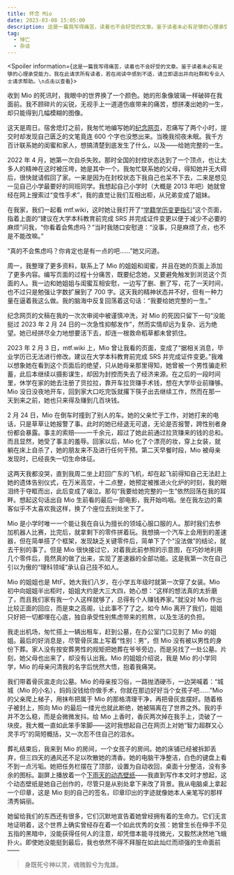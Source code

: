 ```yaml
---
title: 怀念 Mio
date: 2023-03-08 15:05:00
description: 这是一篇我写得痛苦，读着也不会好受的文章。鉴于读者未必有足够的心理承受能力，我在此请求所有读者，若在阅读中感到不适，请立即退出并向社群和专业人士请求帮助。
tag:
  - 悼亡
  - 杂谈
---
```



<Spoiler information={`这是一篇我写得痛苦，读着也不会好受的文章。鉴于读者未必有足够的心理承受能力，我在此请求所有读者，若在阅读中感到不适，请立即退出并向社群和专业人士请求帮助。\n点击以查看`}>

收到 Mio 的死讯时，我眼中的世界换了一个颜色。她的形象像玻璃一样破碎在我面前。我不顾碎片的尖锐，无视手上一道道伤痕带来的痛苦，想拼凑出她的一生，却只能得到几幅模糊的图像。

这天是周日。宿舍熄灯之前，我匆忙地编写她的[纪念网页](https://one-among.us/profile/Mio)，忍痛写了两个小时，提交时却发现自己匮乏的文笔竟连 600 个字也没憋出来。当晚我彻夜未眠。我千方百计联系她的闺蜜和家人，想搞清楚到底发生了什么，以及——给她完整的一生。

2022 年 4 月，她第一次自杀失败。那时全国的封控状态达到了一个顶点，也让太多人的精神在这时被压垮，她是其中一个。我匆忙联系她的父母，得知她并无大碍后，很快就请假回了家。一来是因为在封校状态下我自己也呆不下去，二来是想见一见自己小学最要好的同班同学。我想起自己小学时（大概是 2013 年吧）她就曾经在网上搜索过“变性手术”，我的直觉让我们互相出柜，从兄弟变成了姐妹。

在我家，我们一起看 mtf.wiki，这时她让我打开了“[学籍学历变更指引](https://mtf.wiki/zh-cn/docs/srs/education/)”这个页面，指着上面的“建议在大学本科教育前完成 SRS 并完成证件变更以便于减少不必要的麻烦”问我，“你看着会焦虑吗？”当时我随口安慰道：“没事，只是麻烦了点，也不是不能改嘛。”

“真的不会焦虑吗？你肯定也是有一点的吧……”她又问道。

周一，我整理了更多资料，联系上了 Mio 的姐姐和闺蜜，并且在她的页面上添加了更多内容。编写页面的过程十分痛苦，既要纪念她，又要避免触发到浏览这个页面的人。我一边和她姐姐与闺蜜互相安慰，一边写了删、删了写，花了一天时间，也不过只是勉强让字数扩展到了 700 字。这天我的精神状态并不好，但有一种力量在逼着我这么做。我的脑海中反复回荡着这句话：“我要给她完整的一生。”

纪念网页的文稿在我的一次次审阅中被谨慎冲洗，对 Mio 的死因只留下一句“没能挺过 2023 年 2 月 24 日的一次急性抑郁发作”，然而实情却远为复杂、远为绝望。她已经拼尽全力地想要活下去，却连一根救命稻草都未曾抓住。

2023 年 2 月 3 日，mtf.wiki 上，Mio 曾让我看的页面，变成了“据相关消息，毕业学历已无法进行修改。建议在大学本科教育前完成 SRS 并完成证件变更。”我难以想象她在看到这个页面后的绝望，只从她母亲那里得知，她曾被一个男性骗走积蓄，此后本继续以摄影谋生，却因为封控而失去了经济来源。在之后的一段时间里，休学在家的她去注册了货拉拉，靠开车拉货赚手术钱，想在大学毕业前赚够。Mio 没日没夜地开车，回到家大口吃完饭就撂下筷子出去继续工作，然而在那一天到来之前，她也只来得及赚到几百块钱。

2 月 24 日，Mio 在倒车时撞到了别人的车。她的父亲忙于工作，对她打来的电话，只是草草让她报警了事。此时的她已经退无可退，无论是否报警，跨性别者身份都会暴露。事主的索赔——一千余元，超过了她此前通过拉货赚来的钱的总和。而且显然，她受了事主的羞辱。回家以后，Mio 化了个漂亮的妆，穿上女装，就躺在床上自杀了，她的朋友来不及进行任何干预。第二天早餐时段，Mio 被母亲发现时，已经丧失一切生命体征。

这两天我都没哭，直到我周二坐上赶回广东的飞机，却在起飞前得知自己无法赶上她的遗体告别仪式，在万米高空，十二点整，她预定被推进火化炉的时刻，我的眼泪终于夺眶而出，此后变成了啜泣。那句“我要给她完整的一生”依然回荡在我的耳畔。想起这句话出自 Mio 生前看的最后一部电影，我开始呜咽。坐在我左边的乘客似乎不太喜欢我这样，换了个座位去别处坐下了。

Mio 是小学时唯一一个能让我在自认为擅长的领域心服口服的人。那时我们去参加机器人比赛，比完后，就拿剩下的零件拼着玩。我想搞一个汽车上会用到的差速器，但在简单搭了个框架，发现缺乏关键零件后，简单下了个“没法做”的结论，就去干别的事了。但是 Mio 很快接过它，对着我此前参照的示意图，在巧妙地利用几个零件后，竟然真的做了出来，实现了差速器的全部功能。这是我第一次在自己引以为傲的“理科领域”承认自己技不如人。

Mio 的姐姐也是 MtF。她大我们八岁，在小学五年级时就第一次穿了女装。Mio 初中向姐姐半出柜时，姐姐大约是大三大四，她心想：“这样的想法真的太折磨了，而且我们家有我一个人这样就够了，总得有个人赚钱养家。”就没对 Mio 作出比较正面的回应，而是束之高阁，让此事不了了之。如今 Mio 离开了我们，姐姐只好把一切都埋在心底，独自承受性别焦虑带来的煎熬，以及生活的负担。

我走出机场，匆忙搭上一辆出租车，赶到公墓，在办公室门口见到了 Mio 的姐姐。最后的好消息是，尽管骨灰盅上写着“性别：男”，但 Mio 没有被以男性的身份下葬。家人没有按安葬男性的规矩把她葬在爷爷旁边，而是另找了一处公墓。片刻，她父母也出来了，却没有认出我。Mio 的姐姐介绍说，我是 Mio 的小学同学，Mio 的母亲问清我的名字后恍然大悟，抱着我痛哭。

我们带着骨灰盅走向公墓。Mio 的母亲按习俗，一路抛洒硬币，一边哭喊着：“城城（Mio 的小名），妈妈没钱给你做手术，你就在那边好好当个女孩子吧……”Mio 的父亲爬上梯子，用抹布把属于 Mio 的那格清理干净，再把骨灰盅摆好。随着格子被封上，照向 Mio 的最后一缕光也就此断绝，她被隔离在了世界之外。我的手并不怎么稳，而是会微微发抖。给 Mio 上香时，香灰两次掉在我手上，烫破了一块皮。我大概一直如此笨手笨脚——这时我想起自己在网页上对她“智力超群又心灵手巧”的简短概括，又一次忍不住自己的泪水。

葬礼结束后，我来到 Mio 的房间，一个女孩子的房间。她的床铺已经被拆卸丢弃，但三四天的通风还不足以吹散她的清香。她的电脑干净整洁，白色的键盘上看不到一点污垢。她把任务栏摆在了顶部，设置为自动收回，桌面十分整洁，没有多余的图标。副屏上播放着一个[下雨天的动态壁纸](https://steamcommunity.com/sharedfiles/filedetails/?id=2646399969 '下雨天的动态壁纸')——我直到写作本文时才想起，这个动态壁纸是她自己创作的，尽管只是从别处拿下来改了背景。我从电脑桌上拿起一个印章，这是 Mio 刻的自己的签名，印章印出的字迹就像她本人亲笔写的那样清秀娟丽。

她留给我们的东西还有很多，它们沉默地宣告着她曾经拥有着的生命力。它们无言地证明着，这个世界上确实曾经存在着一个如此优秀的女孩：她曾生长在伸手不见五指的黑暗中，没能获得任何人的注意，却凭借本能寻找微光，又毅然决然地飞蛾扑火。即使她没能挺到最后，我也依然不得不拜服在如此灿烂而顽强的生命面前——

> 身既死兮神以灵，魂魄毅兮为鬼雄。
</Spoiler>